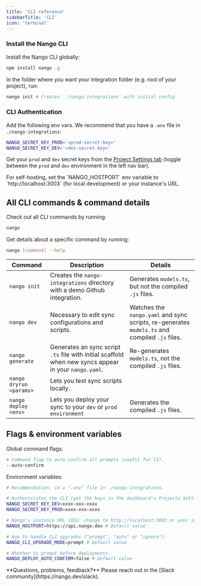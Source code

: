 ```yaml
---
title: 'CLI reference'
sidebarTitle: 'CLI'
icon: 'terminal'
---
```


### Install the Nango CLI

Install the Nango CLI globally: 
```bash
npm install nango -g
```

In the folder where you want your integration folder (e.g. root of your project), run:
```bash
nango init # Creates `./nango-integrations` with initial config
```

### CLI Authentication

Add the following env vars. We recommend that you have a `.env` file in `./nango-integrations`:
```bash
NANGO_SECRET_KEY_PROD='<prod-secret-key>'
NANGO_SECRET_KEY_DEV='<dev-secret-key>'
```

Get your `prod` and `dev` secret keys from the [Project Settings tab](https://app.nango.dev/project-settings) (toggle between the `prod` and `dev` environment in the left nav bar).

<Info>
For self-hosting, set the `NANGO_HOSTPORT` env variable to `http://localhost:3003` (for local development) or your instance's URL.
</Info>

## All CLI commands & command details

Check out all CLI commands by running: 
```bash
nango
```

Get details about a specific command by running: 
```bash
nango [command] --help
```

| Command | Description | Details |
| - | - | - |
| `nango init` | Creates the `nango-integrations` directory with a demo Github integration. | Generates `models.ts`, but not the compiled `.js` files. |
| `nango dev` | Necessary to edit sync configurations and scripts.  | Watches the `nango.yaml` and sync scripts, re-generates `models.ts` and compiled `.js` files. |
| `nango generate` | Generates an sync script `.ts` file with initial scaffold when new syncs appear in your `nango.yaml`. | Re-generates `models.ts`, not the compiled `.js` files. |
| `nango dryrun <params>` | Lets you test sync scripts locally. | |
| `nango deploy <env>` | Lets you deploy your sync to your `dev` or `prod environment` | Generates the compiled `.js` files. |


## Flags & environment variables

Global command flags:

```bash
# Command flag to auto-confirm all prompts (useful for CI).
--auto-confirm 
```

Environment variables:
```bash
# Recommendation: in a ".env" file in ./nango-integrations.

# Authenticates the CLI (get the keys in the dashboard's Projects Settings).
NANGO_SECRET_KEY_DEV=xxxx-xxx-xxxx
NANGO_SECRET_KEY_PROD=xxxx-xxx-xxxx

# Nango's instance URL (OSS: change to http://localhost:3003 or your instance URL).
NANGO_HOSTPORT=https://api.nango.dev # Default value

# How to handle CLI upgrades ("prompt", "auto" or "ignore").
NANGO_CLI_UPGRADE_MODE=prompt # Default value

# Whether to prompt before deployments.
NANGO_DEPLOY_AUTO_CONFIRM=false # Default value
```

<Tip>
**Questions, problems, feedback?** Please reach out in the [Slack community](https://nango.dev/slack).
</Tip>


